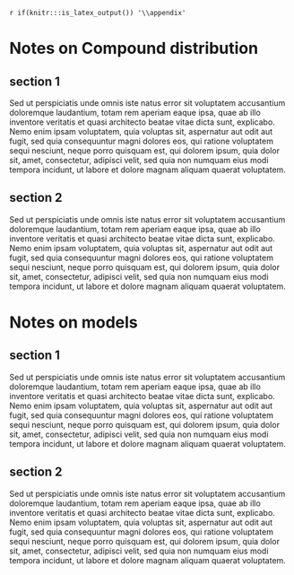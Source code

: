 <!-- `r if(knitr:::is_latex_output()) '\\startappendices'` -->

`r if(knitr:::is_latex_output()) '\\appendix'`

<!-- `r if(!knitr:::is_latex_output()) '# (APPENDIX) Appendix {-}'`  -->


# Notes on Compound distribution


## section 1

Sed ut perspiciatis unde omnis iste natus error sit voluptatem accusantium doloremque laudantium, totam rem aperiam eaque ipsa, quae ab illo inventore veritatis et quasi architecto beatae vitae dicta sunt, explicabo. Nemo enim ipsam voluptatem, quia voluptas sit, aspernatur aut odit aut fugit, sed quia consequuntur magni dolores eos, qui ratione voluptatem sequi nesciunt, neque porro quisquam est, qui dolorem ipsum, quia dolor sit, amet, consectetur, adipisci velit, sed quia non numquam eius modi tempora incidunt, ut labore et dolore magnam aliquam quaerat voluptatem.


## section 2

Sed ut perspiciatis unde omnis iste natus error sit voluptatem accusantium doloremque laudantium, totam rem aperiam eaque ipsa, quae ab illo inventore veritatis et quasi architecto beatae vitae dicta sunt, explicabo. Nemo enim ipsam voluptatem, quia voluptas sit, aspernatur aut odit aut fugit, sed quia consequuntur magni dolores eos, qui ratione voluptatem sequi nesciunt, neque porro quisquam est, qui dolorem ipsum, quia dolor sit, amet, consectetur, adipisci velit, sed quia non numquam eius modi tempora incidunt, ut labore et dolore magnam aliquam quaerat voluptatem.


# Notes on models

## section 1

Sed ut perspiciatis unde omnis iste natus error sit voluptatem accusantium doloremque laudantium, totam rem aperiam eaque ipsa, quae ab illo inventore veritatis et quasi architecto beatae vitae dicta sunt, explicabo. Nemo enim ipsam voluptatem, quia voluptas sit, aspernatur aut odit aut fugit, sed quia consequuntur magni dolores eos, qui ratione voluptatem sequi nesciunt, neque porro quisquam est, qui dolorem ipsum, quia dolor sit, amet, consectetur, adipisci velit, sed quia non numquam eius modi tempora incidunt, ut labore et dolore magnam aliquam quaerat voluptatem.

## section 2

Sed ut perspiciatis unde omnis iste natus error sit voluptatem accusantium doloremque laudantium, totam rem aperiam eaque ipsa, quae ab illo inventore veritatis et quasi architecto beatae vitae dicta sunt, explicabo. Nemo enim ipsam voluptatem, quia voluptas sit, aspernatur aut odit aut fugit, sed quia consequuntur magni dolores eos, qui ratione voluptatem sequi nesciunt, neque porro quisquam est, qui dolorem ipsum, quia dolor sit, amet, consectetur, adipisci velit, sed quia non numquam eius modi tempora incidunt, ut labore et dolore magnam aliquam quaerat voluptatem.


